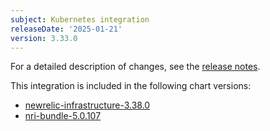 ```yaml
---
subject: Kubernetes integration
releaseDate: '2025-01-21'
version: 3.33.0
---
```


For a detailed description of changes, see the [release notes](https://github.com/newrelic/nri-kubernetes/releases/tag/v3.33.0).

This integration is included in the following chart versions:
* [newrelic-infrastructure-3.38.0](https://github.com/newrelic/nri-kubernetes/releases/tag/newrelic-infrastructure-3.38.0)
* [nri-bundle-5.0.107](https://github.com/newrelic/helm-charts/releases/tag/nri-bundle-5.0.107)
